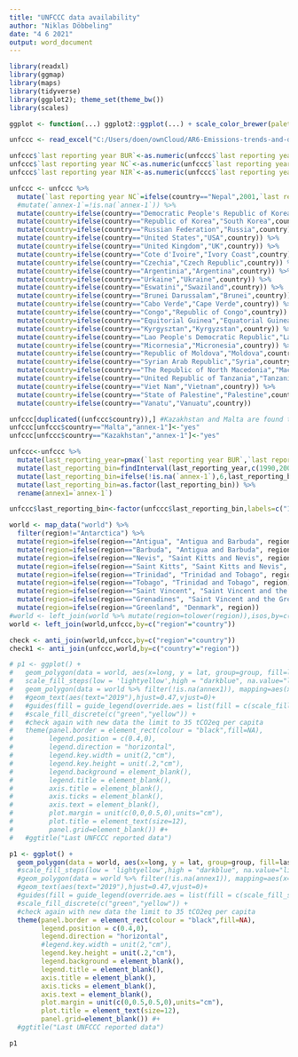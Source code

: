```yaml
---
title: "UNFCCC data availability"
author: "Niklas Döbbeling"
date: "4 6 2021"
output: word_document
---
```


```r
library(readxl)
library(ggmap)
library(maps)
library(tidyverse)
library(ggplot2); theme_set(theme_bw())
library(scales)

ggplot <- function(...) ggplot2::ggplot(...) + scale_color_brewer(palette="Set2") + scale_fill_brewer(palette="Set2")

unfccc <- read_excel("C:/Users/doen/ownCloud/AR6-Emissions-trends-and-drivers/R/Analysis and figures for ESSD paper/UNFCCC reports.xlsx")

unfccc$`last reporting year BUR`<-as.numeric(unfccc$`last reporting year BUR`)
unfccc$`last reporting year NC`<-as.numeric(unfccc$`last reporting year NC`)
unfccc$`last reporting year NIR`<-as.numeric(unfccc$`last reporting year NIR`)

unfccc <- unfccc %>%
  mutate(`last reporting year NC`=ifelse(country=="Nepal",2001,`last reporting year NC`)) %>%
  #mutate(`annex-1`=!is.na(`annex-1`)) %>%
  mutate(country=ifelse(country=="Democratic People's Republic of Korea","North Korea",country)) %>%
  mutate(country=ifelse(country=="Republic of Korea","South Korea",country)) %>%
  mutate(country=ifelse(country=="Russian Federation","Russia",country)) %>%
  mutate(country=ifelse(country=="United States","USA",country)) %>%
  mutate(country=ifelse(country=="United Kingdom","UK",country)) %>%
  mutate(country=ifelse(country=="Cote d'Ivoire","Ivory Coast",country)) %>%
  mutate(country=ifelse(country=="Czechia","Czech Republic",country)) %>%
  mutate(country=ifelse(country=="Argentinia","Argentina",country)) %>%
  mutate(country=ifelse(country=="Urkaine","Ukraine",country)) %>%
  mutate(country=ifelse(country=="Eswatini","Swaziland",country)) %>%
  mutate(country=ifelse(country=="Brunei Darussalam","Brunei",country)) %>%
  mutate(country=ifelse(country=="Cabo Verde","Cape Verde",country)) %>%
  mutate(country=ifelse(country=="Congo","Republic of Congo",country)) %>%
  mutate(country=ifelse(country=="Equitorial Guinea","Equatorial Guinea",country)) %>%
  mutate(country=ifelse(country=="Kyrgysztan","Kyrgyzstan",country)) %>%
  mutate(country=ifelse(country=="Lao People's Democratic Republic","Laos",country)) %>%
  mutate(country=ifelse(country=="Micornesia","Micronesia",country)) %>%
  mutate(country=ifelse(country=="Republic of Moldova","Moldova",country)) %>%
  mutate(country=ifelse(country=="Syrian Arab Republic","Syria",country)) %>%
  mutate(country=ifelse(country=="The Republic of North Macedonia","Macedonia",country)) %>%
  mutate(country=ifelse(country=="United Republic of Tanzania","Tanzania",country)) %>%
  mutate(country=ifelse(country=="Viet Nam","Vietnam",country)) %>%
  mutate(country=ifelse(country=="State of Palestine","Palestine",country)) %>%
  mutate(country=ifelse(country=="Vanatu","Vanuatu",country))

unfccc[duplicated((unfccc$country)),] #Kazakhstan and Malta are found to be listed twice
unfccc[unfccc$country=="Malta","annex-1"]<-"yes"
unfccc[unfccc$country=="Kazakhstan","annex-1"]<-"yes"

unfccc<-unfccc %>%
  mutate(last_reporting_year=pmax(`last reporting year BUR`,`last reporting year NC`,`last reporting year NIR`,na.rm=TRUE)) %>%
  mutate(last_reporting_bin=findInterval(last_reporting_year,c(1990,2000,2005,2010,2015,2020),left.open = FALSE)) %>%
  mutate(last_reporting_bin=ifelse(!is.na(`annex-1`),6,last_reporting_bin)) %>%
  mutate(last_reporting_bin=as.factor(last_reporting_bin)) %>%
  rename(annex1=`annex-1`)

unfccc$last_reporting_bin<-factor(unfccc$last_reporting_bin,labels=c("1990-1999","2000-2004","2005-2009","2010-2014","2015-2019","Annex I"))

world <- map_data("world") %>% 
  filter(region!="Antarctica") %>%
  mutate(region=ifelse(region=="Antigua", "Antigua and Barbuda", region)) %>%
  mutate(region=ifelse(region=="Barbuda", "Antigua and Barbuda", region)) %>%
  mutate(region=ifelse(region=="Nevis", "Saint Kitts and Nevis", region)) %>%
  mutate(region=ifelse(region=="Saint Kitts", "Saint Kitts and Nevis", region)) %>%
  mutate(region=ifelse(region=="Trinidad", "Trinidad and Tobago", region)) %>%
  mutate(region=ifelse(region=="Tobago", "Trinidad and Tobago", region)) %>%
  mutate(region=ifelse(region=="Saint Vincent", "Saint Vincent and the Grenadines", region)) %>%
  mutate(region=ifelse(region=="Grenadines", "Saint Vincent and the Grenadines", region)) %>%
  mutate(region=ifelse(region=="Greenland", "Denmark", region))
#world <- left_join(world %>% mutate(region=tolower(region)),isos,by=c("region"="alternative.name"))
world <- left_join(world,unfccc,by=c("region"="country"))

check <- anti_join(world,unfccc,by=c("region"="country"))
check1 <- anti_join(unfccc,world,by=c("country"="region"))
```


```r
# p1 <- ggplot() + 
#   geom_polygon(data = world, aes(x=long, y = lat, group=group, fill=last_reporting_year),color="grey",size=0.25,na.rm=T) + 
#   scale_fill_steps(low = 'lightyellow',high = "darkblue", na.value="lightgrey", breaks=c(1990,2000,2010,2015,2019),limits=c(1990,2020),oob=squish) +
#   geom_polygon(data = world %>% filter(!is.na(annex1)), mapping=aes(x=long, y = lat, group=group, fill=annex1),color="grey",size=0.25,na.rm=T,fill=c("darkgreen")) + 
#   #geom_text(aes(text="2019"),hjust=0.47,vjust=0)+
#   #guides(fill = guide_legend(override.aes = list(fill = c(scale_fill_steps(low = 'lightyellow',high = "darkblue", na.value="lightgrey", breaks=c(1990,1995,2000,2005,2010,2015,2020), oob=squish))))) +
#   #scale_fill_discrete(c("green","yellow")) +
#   #check again with new data the limit to 35 tCO2eq per capita
#   theme(panel.border = element_rect(colour = "black",fill=NA),
#         legend.position = c(0.4,0),
#         legend.direction = "horizontal",
#         legend.key.width = unit(2,"cm"),
#         legend.key.height = unit(.2,"cm"),
#         legend.background = element_blank(),
#         legend.title = element_blank(),
#         axis.title = element_blank(),
#         axis.ticks = element_blank(),
#         axis.text = element_blank(),
#         plot.margin = unit(c(0,0,0.5,0),units="cm"),
#         plot.title = element_text(size=12),
#         panel.grid=element_blank()) #+
#   #ggtitle("Last UNFCCC reported data")

p1 <- ggplot() + 
  geom_polygon(data = world, aes(x=long, y = lat, group=group, fill=last_reporting_bin),color="grey",size=0.25,na.rm=T) + 
  #scale_fill_steps(low = 'lightyellow',high = "darkblue", na.value="lightgrey", breaks=c(1990,2000,2010,2015,2019),limits=c(1990,2020),oob=squish) +
  #geom_polygon(data = world %>% filter(!is.na(annex1)), mapping=aes(x=long, y = lat, group=group, fill=annex1),color="grey",size=0.25,na.rm=T,fill=c("darkgreen")) + 
  #geom_text(aes(text="2019"),hjust=0.47,vjust=0)+
  #guides(fill = guide_legend(override.aes = list(fill = c(scale_fill_steps(low = 'lightyellow',high = "darkblue", na.value="lightgrey", breaks=c(1990,1995,2000,2005,2010,2015,2020), oob=squish))))) +
  #scale_fill_discrete(c("green","yellow")) +
  #check again with new data the limit to 35 tCO2eq per capita
  theme(panel.border = element_rect(colour = "black",fill=NA),
        legend.position = c(0.4,0),
        legend.direction = "horizontal",
        #legend.key.width = unit(2,"cm"),
        legend.key.height = unit(.2,"cm"),
        legend.background = element_blank(),
        legend.title = element_blank(),
        axis.title = element_blank(),
        axis.ticks = element_blank(),
        axis.text = element_blank(),
        plot.margin = unit(c(0,0.5,0.5,0),units="cm"),
        plot.title = element_text(size=12),
        panel.grid=element_blank()) #+
  #ggtitle("Last UNFCCC reported data")
```


```r
p1
```

